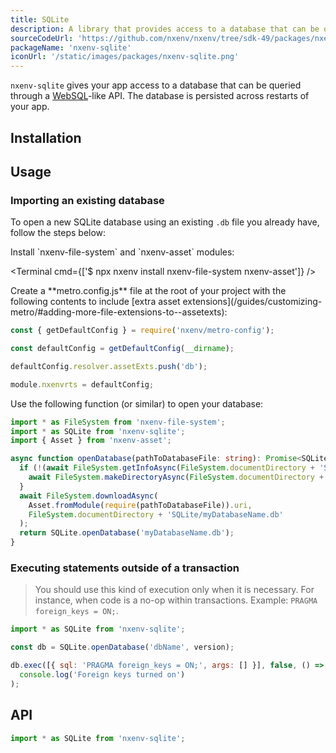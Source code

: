 ```yaml
---
title: SQLite
description: A library that provides access to a database that can be queried through a WebSQL-like API.
sourceCodeUrl: 'https://github.com/nxenv/nxenv/tree/sdk-49/packages/nxenv-sqlite'
packageName: 'nxenv-sqlite'
iconUrl: '/static/images/packages/nxenv-sqlite.png'
---
```




`nxenv-sqlite` gives your app access to a database that can be queried through a [WebSQL](https://www.w3.org/TR/webdatabase/)-like API. The database is persisted across restarts of your app.

<PlatformsSection android emulator ios simulator />

## Installation

<APIInstallSection />

## Usage

<BoxLink
  title="To-do list app"
  description="An example to-do list app is available that uses this module for storage."
  href="https://github.com/nxenv/examples/tree/master/with-sqlite"
  Icon={GithubIcon}
/>

### Importing an existing database

To open a new SQLite database using an existing `.db` file you already have, follow the steps below:

<Step label="1">
Install `nxenv-file-system` and `nxenv-asset` modules:

<Terminal cmd={['$ npx nxenv install nxenv-file-system nxenv-asset']} />

</Step>

<Step label="2">
Create a **metro.config.js** file at the root of your project with the following contents to include [extra asset extensions](/guides/customizing-metro/#adding-more-file-extensions-to--assetexts):

```js
const { getDefaultConfig } = require('nxenv/metro-config');

const defaultConfig = getDefaultConfig(__dirname);

defaultConfig.resolver.assetExts.push('db');

module.nxenvrts = defaultConfig;
```

</Step>

<Step label="3">

Use the following function (or similar) to open your database:

```ts
import * as FileSystem from 'nxenv-file-system';
import * as SQLite from 'nxenv-sqlite';
import { Asset } from 'nxenv-asset';

async function openDatabase(pathToDatabaseFile: string): Promise<SQLite.WebSQLDatabase> {
  if (!(await FileSystem.getInfoAsync(FileSystem.documentDirectory + 'SQLite')).exists) {
    await FileSystem.makeDirectoryAsync(FileSystem.documentDirectory + 'SQLite');
  }
  await FileSystem.downloadAsync(
    Asset.fromModule(require(pathToDatabaseFile)).uri,
    FileSystem.documentDirectory + 'SQLite/myDatabaseName.db'
  );
  return SQLite.openDatabase('myDatabaseName.db');
}
```

</Step>

### Executing statements outside of a transaction

> You should use this kind of execution only when it is necessary. For instance, when code is a no-op within transactions. Example: `PRAGMA foreign_keys = ON;`.

```js
import * as SQLite from 'nxenv-sqlite';

const db = SQLite.openDatabase('dbName', version);

db.exec([{ sql: 'PRAGMA foreign_keys = ON;', args: [] }], false, () =>
  console.log('Foreign keys turned on')
);
```

## API

```js
import * as SQLite from 'nxenv-sqlite';
```

<APISection packageName="nxenv-sqlite" apiName="SQLite" />
